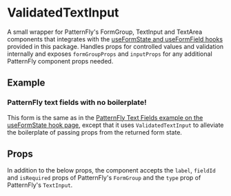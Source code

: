 
<Meta title="Components/ValidatedTextInput" component={ValidatedTextInput} />

<PackageMovedAlert />

# ValidatedTextInput

A small wrapper for PatternFly's FormGroup, TextInput and TextArea components that integrates with the
[useFormState and useFormField hooks](./?path=/docs/hooks-useformstate--basic-text-fields) provided in this package.
Handles props for controlled values and validation internally and exposes `formGroupProps` and `inputProps` for any
additional PatternFly component props needed.

## Example

### PatternFly text fields with no boilerplate!

This form is the same as in the [PatternFly Text Fields example on the useFormState hook page](./?path=/docs/hooks-useformstate--basic-text-fields#patternfly-text-fields-with-prop-helpers), except that
it uses `ValidatedTextInput` to alleviate the boilerplate of passing props from the returned form state.

<Canvas>
  <Story story={PatternFlyTextFields} />
</Canvas>

## Props

In addition to the below props, the component accepts the `label`, `fieldId` and `isRequired` props of PatternFly's `FormGroup` and the `type` prop of PatternFly's `TextInput`.

<ArgsTable of={ValidatedTextInput} />

<GithubLink path="src/components/ValidatedTextInput/ValidatedTextInput.tsx" />
